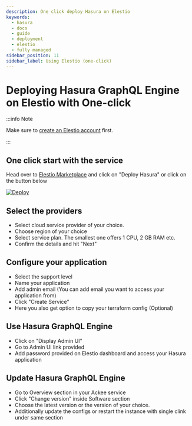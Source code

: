 ```yaml
---
description: One click deploy Hasura on Elestio
keywords:
  - hasura
  - docs
  - guide
  - deployment
  - elestio
  - fully managed
sidebar_position: 11
sidebar_label: Using Elestio (one-click)
---
```



# Deploying Hasura GraphQL Engine on Elestio with One-click

:::info Note

Make sure to [create an Elestio account](https://elest.io) first.

:::

## One click start with the service

Head over to [Elestio Marketplace](https://elest.io/open-source/hasura) and click on "Deploy Hasura" or click on the button below

[![Deploy](https://pub-da36157c854648669813f3f76c526c2b.r2.dev/deploy-on-elestio-black.png)](https://elest.io/open-source/hasura)

## Select the providers

- Select cloud service provider of your choice.
- Choose region of your choice
- Select service plan. The smallest one offers 1 CPU, 2 GB RAM etc.
- Confirm the details and hit "Next"

<Thumbnail src="/img/deployment/elestio-choose-provider.png" alt="Choose the provider of your choice on Elestio" />

## Configure your application
- Select the support level
- Name your application
- Add admin email (You can add email you want to access your application from)
- Click "Create Service"
- Here you also get option to copy your terraform config (Optional)

<Thumbnail src="/img/deployment/elestio-support-level.png" alt="Choose the support level of your choice on Elestio" />

## Use Hasura GraphQL Engine
- Click on "Display Admin UI"
- Go to Admin Ui link provided
- Add password provided on Elestio dashboard and access your Hasura application

<Thumbnail src="/img/deployment/elestio-dashboard.png" alt="Use the Admin UI details" />

<Thumbnail src="/img/deployment/elestio-hasura-dashboard.png" alt="Use the Hasura UI to perform your tasks" />

## Update Hasura GraphQL Engine
- Go to Overview section in your Ackee service
- Click "Change version" inside Software section
- Choose the latest version or the version of your choice.
- Additionally update the configs or restart the instance with single clink under same section

<Thumbnail src="/img/deployment/elestio-version-upgrade.png" alt="Upgrade your Hasura Application with newer releases" />
